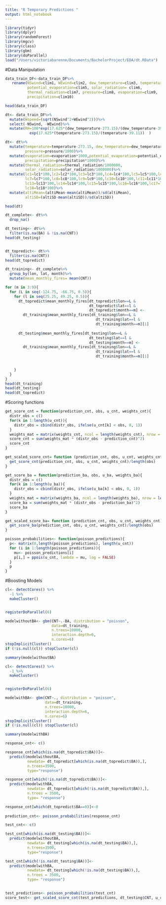 ```yaml
---
title: "R Temporary Predictions "
output: html_notebook
---
```



```r

library(tidyr)
library(dplyr)
library(randomForest)
library(mgcv)
library(class)
library(gbm)
library(doParallel)
load("/Users/victoriabarenne/Documents/BachelorProject/EDA/dt.RData")


```


#Data Manipulation

```r
data_train_DF<-data_train_DF%>%
   rename(NSwind=clim1, WEwind=clim2, dew_temperature=clim3, temperature=clim4, 
          potential_evaporation=clim5, solar_radiation= clim6, 
          thermal_radiation=clim7, pressure=clim8, evaporation=clim9, 
          precipitation=clim10)

head(data_train_DF)

```

```r

dt<- data_train_DF%>%
  mutate(Wspeed=(sqrt(NSwind^2+WEwind^2)))%>%
  select(-NSwind, -WEwind)%>%
  mutate(RH=100*exp(17.625*(dew_temperature-273.15)/(dew_temperature-39.11))/
           exp(17.625*(temperature-273.15)/(temperature-39.11))  )

dt<- dt%>%
  mutate(temperature=temperature-273.15, dew_temperature=dew_temperature-273.15, 
         pressure=pressure/1000)%>%
  mutate(evaporation=evaporation*1000,potential_evaporation=potential_evaporation*1000,
         precipitation=precipitation*1000)%>%
  mutate(thermal_radiation=thermal_radiation/1000000, 
         solar_radiation=solar_radiation/1000000)%>%
  mutate(lc1=lc1*100,lc2=lc2*100,lc3=lc3*100,lc4=lc4*100,lc5=lc5*100,lc6=lc6*100,
         lc7=lc7*100,lc8=lc8*100,lc9=lc9*100,lc10=lc10*100,lc11=lc11*100,lc12=lc12*100,
         lc13=lc13*100,lc14=lc14*100,lc15=lc15*100,lc16=lc16*100,lc17=lc17*100,
         lc18=lc18*100)%>%
  mutate(altiMean=(altiMean-mean(altiMean))/sd(altiMean),
         altiSD=(altiSD-mean(altiSD))/sd(altiSD))

head(dt)


```

```r
dt_complete<- dt%>%
  drop_na()

dt_testing<- dt%>%
  filter(is.na(BA) & !is.na(CNT))
head(dt_testing)


dt_topredict<- dt%>%
  filter(is.na(CNT))
head(dt_topredict)

```

```r
dt_training<- dt_complete%>%
  group_by(lon, lat, month)%>%
  mutate(mean_monthly_fires= mean(CNT))

for (m in 3:9){
  for (L in seq(-124.75, -66.75, 0.5)){
    for (l in seq(25.25, 49.25, 0.5)){
      dt_topredict$mean_monthly_fires[dt_topredict$lon==L &
                                      dt_topredict$lat==l &
                                      dt_topredict$month==m] <- 
        dt_training$mean_monthly_fires[dt_training$lon==L &
                                         dt_training$lat==l &
                                         dt_training$month==m][1]
      
      dt_testing$mean_monthly_fires[dt_testing$lon==L &
                                      dt_testing$lat==l &
                                      dt_testing$month==m] <- 
        dt_training$mean_monthly_fires[dt_training$lon==L &
                                         dt_training$lat==l &
                                         dt_training$month==m][1]      
      

    }
  }
}
head(dt_training)
head(dt_testing)
head(dt_topredict)
```

#Scoring functions

```r

get_score_cnt = function(prediction_cnt, obs, u_cnt, weights_cnt){
  distr_obs = c()
  for(k in 1:length(u_cnt)){
    distr_obs = cbind(distr_obs, ifelse(u_cnt[k] < obs, 0, 1))
  }
  weights_mat = matrix(weights_cnt, ncol = length(weights_cnt), nrow = length(obs), byrow = TRUE)
  score_cnt = sum(weights_mat * (distr_obs - prediction_cnt)^2)
  score_cnt
}

get_scaled_score_cnt= function (prediction_cnt, obs, u_cnt, weights_cnt){
  get_score_cnt(prediction_cnt, obs, u_cnt, weights_cnt)/length(obs)
}
```


```r

get_score_ba = function(prediction_ba, obs, u_ba, weights_ba){
  distr_obs = c()
  for(k in 1:length(u_ba)){
    distr_obs = cbind(distr_obs, ifelse(u_ba[k] < obs, 0, 1))
  }
  weights_mat = matrix(weights_ba, ncol = length(weights_ba), nrow = length(obs), byrow = TRUE)
  score_ba = sum(weights_mat * (distr_obs - prediction_ba)^2)
  score_ba
} 

get_scaled_score_ba= function (prediction_cnt, obs, u_cnt, weights_cnt){
  get_score_ba(prediction_cnt, obs, u_cnt, weights_cnt)/length(obs)
}

```


```r
poisson_probabilities<- function(poisson_predictions){
  p<- matrix(0,length(poisson_predictions), length(u_cnt))
  for (i in 1:length(poisson_predictions)){
    mu<- poisson_predictions[i]
    p[i,] = ppois(u_cnt, lambda = mu, log = FALSE)
  }
  p
}
```


#Boosting Models
```r
cl<- detectCores() %>%
  -1 %>%
  makeCluster()


registerDoParallel(6)

modelwithoutBA<- gbm(CNT~.-BA, distribution = "poisson",
                     data=dt_training,
                     n.trees=10000, 
                     interaction.depth=6,
                     n.cores=6)
stopImplicitCluster()
if (!is.null(cl)) stopCluster(cl)

summary(modelwithoutBA)

```


```r
cl<- detectCores() %>%
  -1 %>%
  makeCluster()


registerDoParallel(6)

modelwithBA<- gbm(CNT~., distribution = "poisson",
                  data=dt_training,
                  n.trees=10000, 
                  interaction.depth=6,
                  n.cores=6)
stopImplicitCluster()
if (!is.null(cl)) stopCluster(cl)

summary(modelwithBA)

```

```r
response_cnt<- c()

response_cnt[which(is.na(dt_topredict$BA))]<- 
  predict(modelwithoutBA,
          newdata= dt_topredict[which(is.na(dt_topredict$BA)),],
          n.trees=3500,
          type="response")

response_cnt[which(!is.na(dt_topredict$BA))]<-
  predict(modelwithBA,
          newdata= dt_topredict[which(!is.na(dt_topredict$BA)),],
          n.trees = 3500,
          type= "response")

response_cnt[which(dt_topredict$BA==0)]<-0
 
prediction_cnt<- poisson_probabilities(response_cnt)     
```

```r
test_cnt<- c()

test_cnt[which(is.na(dt_testing$BA))]<- 
  predict(modelwithoutBA,
          newdata= dt_testing[which(is.na(dt_testing$BA)),],
          n.trees=3500,
          type="response")

test_cnt[which(!is.na(dt_testing$BA))]<-
  predict(modelwithBA,
          newdata= dt_testing[which(!is.na(dt_testing$BA)),],
          n.trees = 3500,
          type= "response")

 
test_predictions<- poisson_probabilities(test_cnt)     
score_test<- get_scaled_score_cnt(test_predictions, dt_testing$CNT, u_cnt, weights_cnt)
```

